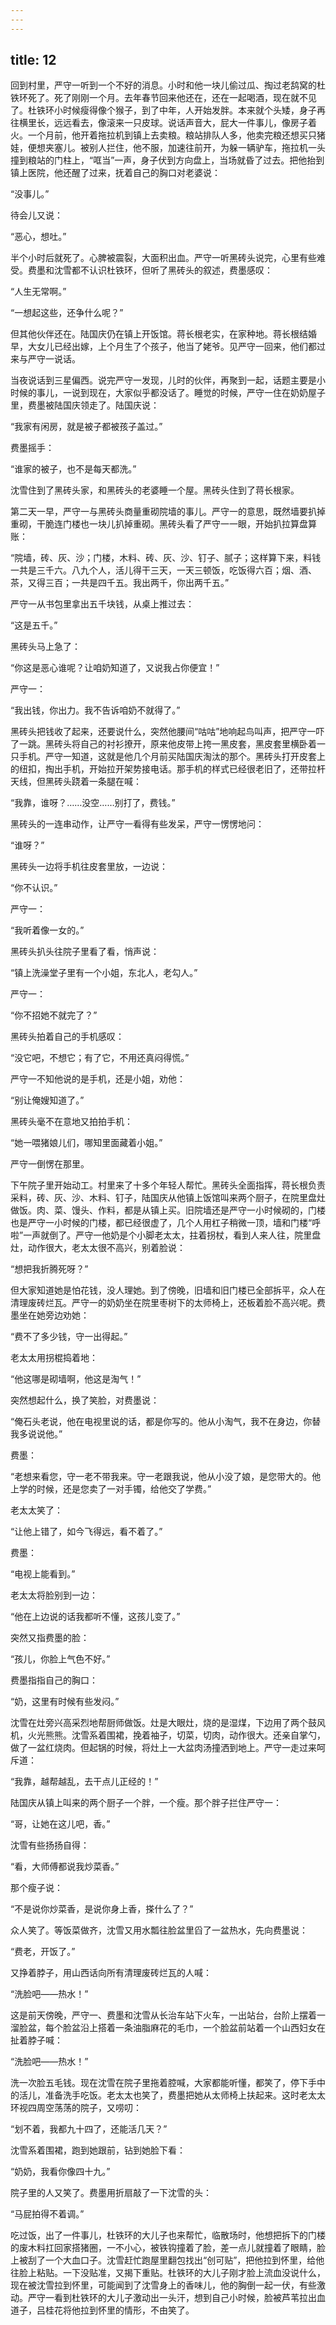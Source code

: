 ```yaml
---
---
---
```

title: 12
---




回到村里，严守一听到一个不好的消息。小时和他一块儿偷过瓜、掏过老鸹窝的杜铁环死了。死了刚刚一个月。去年春节回来他还在，还在一起喝酒，现在就不见了。杜铁环小时候瘦得像个猴子，到了中年，人开始发胖。本来就个头矮，身子再往横里长，远远看去，像滚来一只皮球。说话声音大，屁大一件事儿，像房子着火。一个月前，他开着拖拉机到镇上去卖粮。粮站排队人多，他卖完粮还想买只猪娃，便想夹塞儿。被别人拦住，他不服，加速往前开，为躲一辆驴车，拖拉机一头撞到粮站的门柱上，“哐当”一声，身子伏到方向盘上，当场就昏了过去。把他抬到镇上医院，他还醒了过来，抚着自己的胸口对老婆说：

“没事儿。”

待会儿又说：

“恶心，想吐。”

半个小时后就死了。心脾被震裂，大面积出血。严守一听黑砖头说完，心里有些难受。费墨和沈雪都不认识杜铁环，但听了黑砖头的叙述，费墨感叹：

“人生无常啊。”

“一想起这些，还争什么呢？”

但其他伙伴还在。陆国庆仍在镇上开饭馆。蒋长根老实，在家种地。蒋长根结婚早，大女儿已经出嫁，上个月生了个孩子，他当了姥爷。见严守一回来，他们都过来与严守一说话。

当夜说话到三星偏西。说完严守一发现，儿时的伙伴，再聚到一起，话题主要是小时候的事儿，一说到现在，大家似乎都没话了。睡觉的时候，严守一住在奶奶屋子里，费墨被陆国庆领走了。陆国庆说：

“我家有闲房，就是被子都被孩子盖过。”

费墨摇手：

“谁家的被子，也不是每天都洗。”

沈雪住到了黑砖头家，和黑砖头的老婆睡一个屋。黑砖头住到了蒋长根家。

第二天一早，严守一与黑砖头商量重砌院墙的事儿。严守一的意思，既然墙要扒掉重砌，干脆连门楼也一块儿扒掉重砌。黑砖头看了严守一一眼，开始扒拉算盘算账：

“院墙，砖、灰、沙；门楼，木料、砖、灰、沙、钉子、腻子；这样算下来，料钱一共是三千六。八九个人，活儿得干三天，一天三顿饭，吃饭得六百；烟、酒、茶，又得三百；一共是四千五。我出两千，你出两千五。”

严守一从书包里拿出五千块钱，从桌上推过去：

“这是五千。”

黑砖头马上急了：

“你这是恶心谁呢？让咱奶知道了，又说我占你便宜！”

严守一：

“我出钱，你出力。我不告诉咱奶不就得了。”

黑砖头把钱收了起来，还要说什么，突然他腰间“咕咕”地响起鸟叫声，把严守一吓了一跳。黑砖头将自己的衬衫撩开，原来他皮带上挎一黑皮套，黑皮套里横卧着一只手机。严守一知道，这就是他几个月前买陆国庆淘汰的那个。黑砖头打开皮套上的纽扣，掏出手机，开始拉开架势接电话。那手机的样式已经很老旧了，还带拉杆天线，但黑砖头跷着一条腿在喊：

“我靠，谁呀？……没空……别打了，费钱。”

黑砖头的一连串动作，让严守一看得有些发呆，严守一愣愣地问：

“谁呀？”

黑砖头一边将手机往皮套里放，一边说：

“你不认识。”

严守一：

“我听着像一女的。”

黑砖头扒头往院子里看了看，悄声说：

“镇上洗澡堂子里有一个小姐，东北人，老勾人。”

严守一：

“你不招她不就完了？”

黑砖头拍着自己的手机感叹：

“没它吧，不想它；有了它，不用还真闷得慌。”

严守一不知他说的是手机，还是小姐，劝他：

“别让俺嫂知道了。”

黑砖头毫不在意地又拍拍手机：

“她一喂猪娘儿们，哪知里面藏着小姐。”

严守一倒愣在那里。

下午院子里开始动工。村里来了十多个年轻人帮忙。黑砖头全面指挥，蒋长根负责采料，砖、灰、沙、木料、钉子，陆国庆从他镇上饭馆叫来两个厨子，在院里盘灶做饭。肉、菜、馒头、作料，都是从镇上买。旧院墙还是严守一小时候砌的，门楼也是严守一小时候的门楼，都已经很虚了，几个人用杠子稍微一顶，墙和门楼“呼啦”一声就倒了。严守一他奶是个小脚老太太，拄着拐杖，看到人来人往，院里盘灶，动作很大，老太太很不高兴，别着脸说：

“想把我折腾死呀？”

但大家知道她是怕花钱，没人理她。到了傍晚，旧墙和旧门楼已全部拆平，众人在清理废砖烂瓦。严守一的奶奶坐在院里枣树下的太师椅上，还板着脸不高兴呢。费墨坐在她旁边劝她：

“费不了多少钱，守一出得起。”

老太太用拐棍捣着地：

“他这哪是砌墙啊，他这是淘气！”

突然想起什么，换了笑脸，对费墨说：

“俺石头老说，他在电视里说的话，都是你写的。他从小淘气，我不在身边，你替我多说说他。”

费墨：

“老想来看您，守一老不带我来。守一老跟我说，他从小没了娘，是您带大的。他上学的时候，还是您卖了一对手镯，给他交了学费。”

老太太笑了：

“让他上错了，如今飞得远，看不着了。”

费墨：

“电视上能看到。”

老太太将脸别到一边：

“他在上边说的话我都听不懂，这孩儿变了。”

突然又指费墨的脸：

“孩儿，你脸上气色不好。”

费墨指指自己的胸口：

“奶，这里有时候有些发闷。”

沈雪在灶旁兴高采烈地帮厨师做饭。灶是大眼灶，烧的是湿煤，下边用了两个鼓风机，火光熊熊。沈雪系着围裙，挽着袖子，切菜，切肉，动作很大。还亲自掌勺，做了一盆红烧肉。但起锅的时候，将灶上一大盆肉汤撞洒到地上。严守一走过来呵斥道：

“我靠，越帮越乱，去干点儿正经的！”

陆国庆从镇上叫来的两个厨子一个胖，一个瘦。那个胖子拦住严守一：

“哥，让她在这儿吧，香。”

沈雪有些扬扬自得：

“看，大师傅都说我炒菜香。”

那个瘦子说：

“不是说你炒菜香，是说你身上香，搽什么了？”

众人笑了。等饭菜做齐，沈雪又用水瓢往脸盆里舀了一盆热水，先向费墨说：

“费老，开饭了。”

又挣着脖子，用山西话向所有清理废砖烂瓦的人喊：

“洗脸吧——热水！”

这是前天傍晚，严守一、费墨和沈雪从长治车站下火车，一出站台，台阶上摆着一溜脸盆，每个脸盆沿上搭着一条油脂麻花的毛巾，一个脸盆前站着一个山西妇女在扯着脖子喊：

“洗脸吧——热水！”

洗一次脸五毛钱。现在沈雪在院子里拖着腔喊，大家都能听懂，都笑了，停下手中的活儿，准备洗手吃饭。老太太也笑了，费墨把她从太师椅上扶起来。这时老太太环视四周空荡荡的院子，又唠叨：

“划不着，我都九十四了，还能活几天？”

沈雪系着围裙，跑到她跟前，钻到她脸下看：

“奶奶，我看你像四十九。”

院子里的人又笑了。费墨用折扇敲了一下沈雪的头：

“马屁拍得不着调。”

吃过饭，出了一件事儿，杜铁环的大儿子也来帮忙，临散场时，他想把拆下的门楼的废木料扛回家搭猪圈，一不小心，被铁钩撞着了脸，差一点儿就撞着了眼睛，脸上被刮了一个大血口子。沈雪赶忙跑屋里翻包找出“创可贴”，把他拉到怀里，给他往脸上粘贴。一下没贴准，又揭下重贴。杜铁环的大儿子刚才脸上流血没说什么，现在被沈雪拉到怀里，可能闻到了沈雪身上的香味儿，他的胸倒一起一伏，有些激动。严守一看到杜铁环的大儿子激动出一头汗，想到自己小时候，脸被芦苇拉出血道子，吕桂花将他拉到怀里的情形，不由笑了。